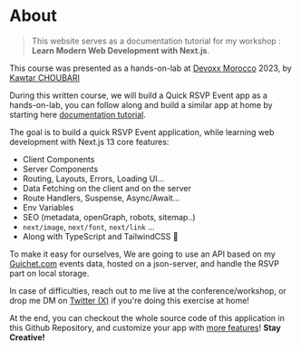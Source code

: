 # About

> This website serves as a documentation tutorial for my workshop : **Learn Modern Web Development with Next.js**.

This course was presented as a hands-on-lab at [Devoxx Morocco](https://devoxx.ma) 2023, by [Kawtar CHOUBARI](https://Choubari.com)

During this written course, we will build a Quick RSVP Event app as a hands-on-lab, you can follow along and build a similar app at home by starting here [documentation tutorial](https://nextjs.choubari.com).

The goal is to build a quick RSVP Event application, while learning web development with Next.js 13 core features:

- Client Components
- Server Components
- Routing, Layouts, Errors, Loading UI...
- Data Fetching on the client and on the server
- Route Handlers, Suspense, Async/Await...
- Env Variables
- SEO (metadata, openGraph, robots, sitemap..)
- `next/image`, `next/font`, `next/link` ...
- Along with TypeScript and TailwindCSS 💙

To make it easy for ourselves, We are going to use an API based on my [Guichet.com](https://guichet.com) events data, hosted on a json-server, and handle the RSVP part on local storage.

In case of difficulties, reach out to me live at the conference/workshop, or drop me DM on [Twitter (X)](https://twitter.com/choubari_) if you're doing this exercise at home!

At the end, you can checkout the whole source code of this application in this Github Repository, and customize your app with [more features](https://nextjs.choubari.com/features-to-add)! **Stay Creative!**
